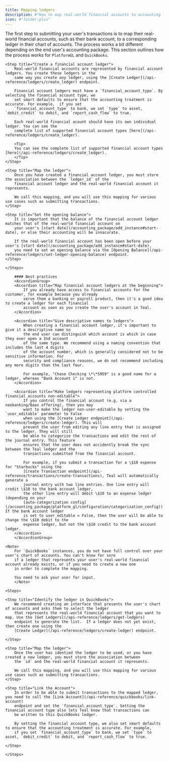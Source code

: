 ```yaml
---
title: Mapping ledgers
description: #"How to map real-world financial accounts to accounting ledgers."
icon: #"folder-plus"
---
```


The first step to submitting your user's transactions is to map their real-world financial accounts, such as their 
bank account, to a corresponding ledger in their chart of accounts. The process works a bit different 
depending on the end user's accounting package. This section outlines how the process works for `PlatformGL` 
and `QuickBooks`.  

<Tabs>
  <Tab title="PlatformGL">
    <Steps>

    <Step title="Create a financial account ledger">
        Real-world financial accounts are represented by financial account ledgers. You create these ledgers in the 
        same way you create any ledger, using the [Create Ledger](/api-reference/ledgers/create_ledger) endpoint. 

        Financial account ledgers must have a `financial_account_type`. By selecting the financial account type, we 
        set smart defaults to ensure that the accounting treatment is accurate. For example,  if you set 
        `financial_account_type` to bank, we set `type` to asset, `debit_credit` to debit, and `report_cash_flow` to true.

        Each real-world financial acount should have its own individual ledger. You can see the 
        complete list of supported financial account types [here](/api-reference/ledgers/create_ledger).

        <Tip> 
        You can see the complete list of supported financial account types [here](/api-reference/ledgers/create_ledger). 
        </Tip> 
    </Step>

    <Step title="Map the ledger">
        Once you have created a financial account ledger, you must store the association between the `ledger_id` of the 
        financial account ledger and the real-world financial account it represents.

        We call this mapping, and you will use this mapping for various use cases such as submitting transactions. 
    </Step>
    
    <Step title="Set the opening balance">
        It is important that the balance of the financial account ledger matches that of the real-world financial account on 
        your user's [start date](/accounting_package/add_instance#start-date), or else their accounting will be innacurate. 

        If the real-world financial account has been open before your user's [start date](/accounting_package/add_instance#start-date), 
        you need to set an opening balance via the [Opening Balance](/api-reference/ledgers/set-ledger-opening-balance) endpoint. 
    </Step>

    </Steps>

        #### Best practices
        <AccordionGroup>
        <Accordion title="Map financial account ledgers at the beginning">
            If you already have access to financial accounts for the customer, for example because you already 
            serve them a banking or payroll product, then it's a good idea to create a ledger for each financial 
            account as soon as you create the user's account in Teal.
        </Accordion>

        <Accordion title="Give descriptive names to ledgers">
            When creating a financial account ledger, it's important to give it a descriptive name so 
            the end user can distinguish which account is which in case they ever open a 2nd account 
            of the same type. We recommend using a naming convention that includes the last 4 digits 
            of the account number, which is generally considered not to be sensitive information. For 
            security and compliance reasons, we do not recommend including any more digits than the last four.

            For example, "Chase Checking \*\*5959" is a good name for a ledger, whereas "Bank Account 1" is not.
        </Accordion>

        <Accordion title="Make ledgers representing platform controlled financial accounts non-editable">
            If you control the financial account (e.g. via a neobanking/Baas offering), then you may 
            want to make the ledger non-user-editable by setting the `user_editable` parameter to False 
            when using the [Create Ledger endpoint](/api-reference/ledgers/create-ledger). This will 
            prevent the user from editing any line entry that is assigned to the ledger. They will still 
            be able to categorize the transactions and edit the rest of the journal entry. This feature 
            ensures that the user does not accidently break the sync between the Teal ledger and the 
            transactions submitted from the financial account.

            For example, if you submit a transaction for a \$10 expense for "Starbucks" using the 
            [Create Transaction endpoint](/api-reference/transactions/create-transactions), Teal will automatically generate a 
            journal entry with two line entries. One line entry will credit \$10 to the bank account ledger, 
            the other line entry will debit \$10 to an expense ledger (depending on your 
            [auto-categorization config](/accounting_package/platform_gl/configuration/categorization_config)). If the bank account ledger 
            is set to user_editable = False, then the user will be able to change the \$10 debit to the 
            expense ledger, but not the \$10 credit to the bank account ledger.
        </Accordion>
        </AccordionGroup>

  </Tab>

  <Tab title="QuickBooks">

    <Note> 
        For `QuickBooks` instances, you do not have full control over your user's chart of accounts. You can't know for sure 
        if a ledger that represents your user's real-world financial account already exists, or if you need to create a new one 
        in order to complete the mapping.
        
        You need to ask your user for input.
        </Note> 

    <Steps>

    <Step title="Identify the ledger in QuickBooks">
        We recommend creating an interface that presents the user's chart of accounts and asks them to select the ledger 
        that represents the real-world financial account that you want to map. Use the [Get Ledgers](/api-reference/ledgers/get-ledgers) 
        endpoint to generate the list.  If a ledger does not yet exist, then create one using the 
        [Create Ledger](/api-reference/ledgers/create-ledger) endpoint.

    </Step>

    <Step title="Map the ledger">
        Once the user has identied the ledger to be used, or you have created a new ledger, you must store the association between 
        the `id` and the real-world financial account it represents.

        We call this mapping, and you will use this mapping for various use cases such as submitting transactions. 
    </Step>
    
    <Step title="Link the Account">
        In order to be able to submit transactions to the mapped ledger, you need to call the [Link Account](/api-reference/quickbooks/link-account) 
        endpoint and set the `financial_account_type`. Setting the financial account type also lets Teal know that transactions can 
        be written to this QuickBooks ledger. 
        
        By setting the financial account type, we also set smart defaults to ensure that the accounting treatment is accurate. For example,  
        if you set `financial_account_type` to bank, we set `type` to asset, `debit_credit` to debit, and `report_cash_flow` to true. 

    </Step>

    </Steps>


  </Tab>

</Tabs>



